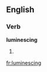 ==English==

===Verb===
'''luminescing'''

# {{present participle of|[[luminesce]]}}

[[fr:luminescing]]